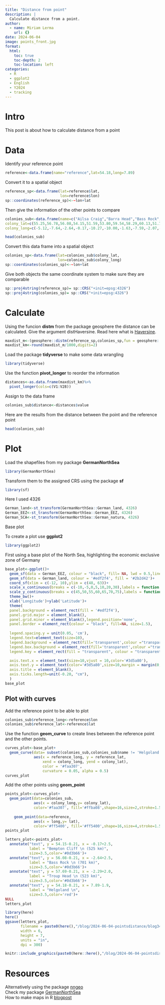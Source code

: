 ```yaml
---
title: "Distance from point"
description: |
  Calculate distance from a point.
author:
  - name: Miriam Lerma
    url: {}
date: 2024-06-04
image: points_front.jpg
format:
  html:
    toc: true
    toc-depth: 2
    toc-location: left
categories:
  - R
  - ggplot2
  - English
  - Y2024
  - tracking
---
```


# Intro

This post is about how to calculate distance from a point

# Data

Identify your reference point

```r
reference<-data.frame(name="reference",lat=54.18,long=7.89)
```

Convert it to a spatial object

```r
reference_sp<-data.frame(lat=reference$lat,
                         lon=reference$lon)
sp::coordinates(reference_sp)<-~lon+lat
```

Then give the information of the other points to compare

```r
colonies_sub<-data.frame(name=c("Ailsa Craig","Barra Head","Bass Rock","Bempton Cliff","Bull Rock","Clare Island", "Fair Isle", "Flannan Isles","Foula","Grassholm Island","Great Saltee", "Helgoland" , "Hermaness", "Ireland’s Eye", "Lambay", "Les Etac/Alderrney","Little Skellig","Mykinesholmur","Noss" ,"Ortac","Rouzic Island","Scar Rocks","St. Kilda","Sula sgeir","Sule Skerry","Sule Stack","Troup Head","Westray"),
colony_lat=c(55.25,56.78,56.08,54.15,51.59,53.80,59.54,58.29,60.13,51.73,52.12,54.18,60.71,53.40,53.49,49.70,51.78,62.10,60.14,49.72,48.90,54.67,57.81,59.10,59.08,59.02,57.69,59.29),
colony_long=c(-5.12,-7.64,-2.64,-0.17,-10.27,-10.00,-1.63,-7.59,-2.07,-5.48,-6.62,7.89,-0.88,-6.06,-6.02,-2.24,-10.51,-7.68,-1.02,-2.29,-3.44,-4.70,-8.56,-6.16,-4.41,-4.51,-2.29,-2.98))
```

```r
head(colonies_sub)
```

Convert this data frame into a spatial object

```r
colonies_sp<-data.frame(lat=colonies_sub$colony_lat,
                        lon=colonies_sub$colony_long)
sp::coordinates(colonies_sp)<-~lon+lat
```

Give both objects the same coordinate system to make sure they are comparable

```r
sp::proj4string(reference_sp)= sp::CRS("+init=epsg:4326")
sp::proj4string(colonies_sp)= sp::CRS("+init=epsg:4326")
```

# Calculate

Using the funcion **distm** from the package geosphere the distance can be calculated. Give the argument distHaversine. Read here what is [Haversine](https://en.wikipedia.org/wiki/Haversine_formula).

```r
maxdist_m<-(geosphere::distm(reference_sp,colonies_sp,fun = geosphere::distHaversine))
maxdist_km<-round(maxdist_m/1000,digits=2)
```

Load the package **tidyverse** to make some data wrangling

```r
library(tidyverse)
```

Use the function **pivot_longer** to reorder the information

```r
distances<-as.data.frame(maxdist_km)%>%
  pivot_longer(cols=c(V1:V28))
```

Assign to the data frame

```r
colonies_sub$distance<-distances$value
```

Here are the results from the distance between the point and the reference point

```r
head(colonies_sub)
```

# Plot

Load the shapefiles from my package **GermanNorthSea**

```r
library(GermanNorthSea)
```

Transform them to the assigned CRS using the package **sf**

```r
library(sf)
```

Here I used 4326

```r
German_land<-st_transform(GermanNorthSea::German_land, 4326)
German_EEZ<-st_transform(GermanNorthSea::German_EEZ, 4326)
German_SCA<-st_transform(GermanNorthSea::German_natura, 4326)
```

Base plot

To create a plot use **ggplot2**

```r
library(ggplot2)
```

First using a base plot of the North Sea, highlighting the economic exclusive zone of Germany

```r
base_plot<-ggplot()+
  geom_sf(data = German_EEZ, colour = "black", fill= NA, lwd = 0.5,linetype="dashed")+
  geom_sf(data = German_land, colour = '#edf2f4', fill = '#2b2d42')+
  coord_sf(xlim = c(-12, 10),ylim = c(48, 63))+
  scale_x_continuous(breaks = c(-10,-5,0,5,10,20,30),labels = function(x) paste0(x, '\u00B0')) +
  scale_y_continuous(breaks = c(45,50,55,60,65,70,75),labels = function(x) paste0(x, '\u00B0'))  +
  theme_bw()+
  xlab('Longitude')+ylab('Latitude')+
  theme(
  panel.background = element_rect(fill = '#edf2f4'),
  panel.grid.major = element_blank(),
  panel.grid.minor = element_blank(),legend.position='none',
  panel.border = element_rect(colour = "black", fill=NA, size=1.5),
  
  legend.spacing.y = unit(0.05, 'cm'),
  legend.text=element_text(size=10),
  legend.background = element_rect(fill='transparent',colour ="transparent"),
  legend.box.background = element_rect(fill='transparent',colour ="transparent"),
  legend.key = element_rect(fill = "transparent", colour = "transparent"),

  axis.text.x = element_text(size=10,vjust = 10,color='#3d5a80'),
  axis.text.y = element_text(color='#3d5a80',size=10,margin = margin(0,-1.00,0,1, unit = 'cm')),
  axis.title = element_blank(),
  axis.ticks.length=unit(-0.20, "cm"),
  )
base_plot
```

## Plot with curves

Add the reference point to be able to plot

```r
colonies_sub$reference_long<-reference$lon
colonies_sub$reference_lat<-reference$lat
```

Use the function **geom_curve** to create lines between the reference point and the other points.

```r
curves_plot<-base_plot+
  geom_curve(data= subset(colonies_sub,colonies_sub$name != 'Helgoland'),
             aes(x = reference_long, y = reference_lat, 
                 xend = colony_long, yend = colony_lat),  
                 color = '#faa307',
                 curvature = 0.05, alpha = 0.5)
curves_plot
```

Add the other points using **geom_point**

```r
points_plot<-curves_plot+
  geom_point(data=colonies_sub,
             aes(x = colony_long,y= colony_lat), 
             color='#faa307', fill='#ffba08',shape=16,size=2,stroke=1.5)+
  
    geom_point(data=reference,
             aes(x = long,y= lat), 
             color='#ff5400', fill='#ff5400',shape=16,size=4,stroke=1.5)
points_plot
```

```r
letters_plot<-points_plot+
  annotate("text", y = 54.15-0.21, x = -0.17+2.5, 
           label = "Bempton Cliff \n (525 km)",
           size=3.5,color='#0d3b66')+
  annotate("text", y = 56.08-0.21, x = -2.64+2.5, 
           label = "Bass Rock \n (701 km)",
           size=3.5,color='#0d3b66')+
  annotate("text", y = 57.69-0.21, x = -2.29+2.0, 
           label = "Troup Head \n (523 km)",
           size=3.5,color='#0d3b66')+
  annotate("text", y = 54.18-0.21, x = 7.89-1.9, 
           label = "Helgoland \n",
           size=3.5,color='red')+
NULL
letters_plot
```

```r
library(here)
here()
ggsave(letters_plot,
       filename = paste0(here(),"/blog/2024-06-04-pointsdistance/blog34.jpg"),
       width = 6, 
       height = 7, 
       units = "in",
       dpi = 300)
```

```r
knitr::include_graphics(paste0(here::here(),"/blog/2024-06-04-pointsdistance/points_export.jpg"))
```

# Resources

Alternatively using the package [nngeo](https://cran.r-project.org/web/packages/nngeo/index.html)\
Check my package [GermanNorthSea](https://www.miriam-lerma.com/posts/2023-06-02-germannorthsea/)\
How to make maps in R [blogpost](https://www.miriam-lerma.com/posts/2023-03-04-mapping-in-r/)
